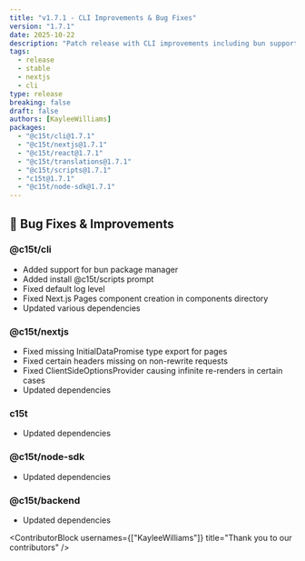 ```yaml
---
title: "v1.7.1 - CLI Improvements & Bug Fixes"
version: "1.7.1"
date: 2025-10-22
description: "Patch release with CLI improvements including bun support and bug fixes."
tags:
  - release
  - stable
  - nextjs
  - cli
type: release
breaking: false
draft: false
authors: [KayleeWilliams]
packages:
  - "@c15t/cli@1.7.1"
  - "@c15t/nextjs@1.7.1"
  - "@c15t/react@1.7.1"
  - "@c15t/translations@1.7.1"
  - "@c15t/scripts@1.7.1"
  - "c15t@1.7.1"
  - "@c15t/node-sdk@1.7.1"
---
```


## 🐛 Bug Fixes & Improvements

### **@c15t/cli**

* Added support for bun package manager
* Added install @c15t/scripts prompt
* Fixed default log level
* Fixed Next.js Pages component creation in components directory
* Updated various dependencies

### **@c15t/nextjs**

* Fixed missing InitialDataPromise type export for pages
* Fixed certain headers missing on non-rewrite requests
* Fixed ClientSideOptionsProvider causing infinite re-renders in certain cases
* Updated dependencies

### **c15t**

* Updated dependencies

### **@c15t/node-sdk**

* Updated dependencies

### **@c15t/backend**

* Updated dependencies

<ContributorBlock usernames={["KayleeWilliams"]} title="Thank you to our contributors" />
